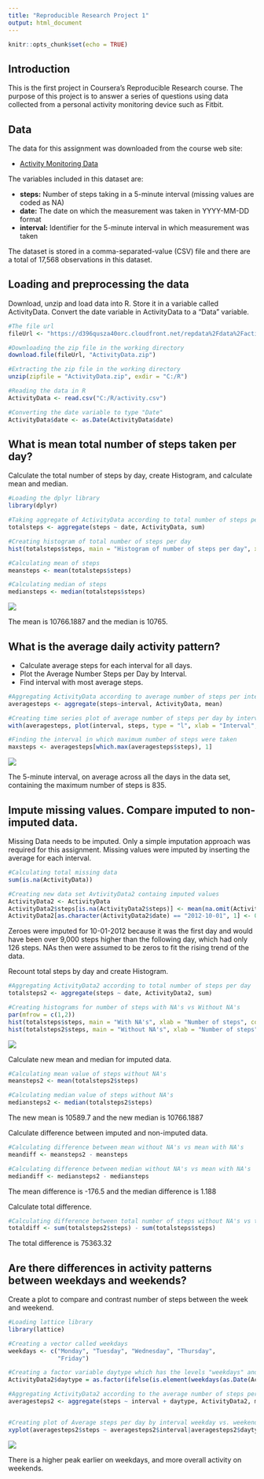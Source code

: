```yaml
---
title: "Reproducible Research Project 1"
output: html_document
---
```


```r
knitr::opts_chunk$set(echo = TRUE)
```

## Introduction

This is the first project in Coursera's Reproducible Research course. The purpose of this project is to answer a series of questions using data collected from a personal activity monitoring device such as Fitbit.

## Data

The data for this assignment was downloaded from the course web site:

* [Activity Monitoring Data](https://d396qusza40orc.cloudfront.net/repdata%2Fdata%2Factivity.zip)

The variables included in this dataset are:

* **steps:** Number of steps taking in a 5-minute interval (missing values are coded as NA)
* **date:** The date on which the measurement was taken in YYYY-MM-DD format
* **interval:** Identifier for the 5-minute interval in which measurement was taken

The dataset is stored in a comma-separated-value (CSV) file and there are a total of 17,568 observations in this dataset.

## Loading and preprocessing the data
Download, unzip and load data into R. Store it in a variable called ActivityData. Convert the date variable in ActivityData to a "Data" variable.

```r
#The file url
fileUrl <- "https://d396qusza40orc.cloudfront.net/repdata%2Fdata%2Factivity.zip"

#Downloading the zip file in the working directory
download.file(fileUrl, "ActivityData.zip")

#Extracting the zip file in the working directory 
unzip(zipfile = "ActivityData.zip", exdir = "C:/R")

#Reading the data in R
ActivityData <- read.csv("C:/R/activity.csv")

#Converting the date variable to type "Date"
ActivityData$date <- as.Date(ActivityData$date)
```

## What is mean total number of steps taken per day?

Calculate the total number of steps by day, create Histogram, and calculate mean
and median.

```r
#Loading the dplyr library
library(dplyr)

#Taking aggregate of ActivityData according to total number of steps per day
totalsteps <- aggregate(steps ~ date, ActivityData, sum)

#Creating histogram of total number of steps per day
hist(totalsteps$steps, main = "Histogram of number of steps per day", xlab = "Number of steps", col = "red")

#Calculating mean of steps
meansteps <- mean(totalsteps$steps)

#Calculating median of steps
mediansteps <- median(totalsteps$steps)
```

![](C:\R\figure1.png)



The mean is 10766.1887 and the median is 10765.

## What is the average daily activity pattern?

* Calculate average steps for each interval for all days.
* Plot the Average Number Steps per Day by Interval.
* Find interval with most average steps.

```r
#Aggregating ActivityData according to average number of steps per interval
averagesteps <- aggregate(steps~interval, ActivityData, mean)

#Creating time series plot of average number of steps per day by interval
with(averagesteps, plot(interval, steps, type = "l", xlab = "Interval", ylab = "Number of steps", main = "Average number of steps per day by interval" ))

#Finding the interval in which maximum number of steps were taken
maxsteps <- averagesteps[which.max(averagesteps$steps), 1]
```

![](C:/R/figure2.png)

The 5-minute interval, on average across all the days in the data set, containing the maximum number of steps is 835.

## Impute missing values. Compare imputed to non-imputed data.

Missing Data needs to be imputed. Only a simple imputation approach was required for this assignment. Missing values were imputed by inserting the average for each interval.

```r
#Calculating total missing data
sum(is.na(ActivityData))

#Creating new data set AvtivityData2 containg imputed values
ActivityData2 <- ActivityData
ActivityData2$steps[is.na(ActivityData2$steps)] <- mean(na.omit(ActivityData$steps))
ActivityData2[as.character(ActivityData2$date) == "2012-10-01", 1] <- 0
```

Zeroes were imputed for 10-01-2012 because it was the first day and would have been over 9,000 steps higher than the following day, which had only 126 steps. NAs then were assumed to be zeros to fit the rising trend of the data.

Recount total steps by day and create Histogram.

```r
#Aggregating ActivityData2 according to total number of steps per day
totalsteps2 <- aggregate(steps ~ date, ActivityData2, sum)

#Creating histograms for number of steps with NA's vs Without NA's
par(mfrow = c(1,2))
hist(totalsteps$steps, main = "With NA's", xlab = "Number of steps", col = "red", ylim = c(0,35))
hist(totalsteps2$steps, main = "Without NA's", xlab = "Number of steps", col = "green")
```


![](C:/R/figure3.png)

Calculate new mean and median for imputed data.

```r
#Calculating mean value of steps without NA's
meansteps2 <- mean(totalsteps2$steps)

#Calculating median value of steps without NA's
mediansteps2 <- median(totalsteps2$steps)
```

The new mean is 10589.7 and the new median is 10766.1887

Calculate difference between imputed and non-imputed data.

```r
#Calculating difference between mean without NA's vs mean with NA's
meandiff <- meansteps2 - meansteps 

#Calculating difference between median without NA's vs mean with NA's
mediandiff <- mediansteps2 - mediansteps
```

The mean difference is -176.5 and the median difference is 1.188

Calculate total difference.

```r
#Calculating difference between total number of steps without NA's vs total number of steps with NA's
totaldiff <- sum(totalsteps2$steps) - sum(totalsteps$steps)
```

The total difference is 75363.32

## Are there differences in activity patterns between weekdays and weekends?

Create a plot to compare and contrast number of steps between the week and weekend.

```r

#Loading lattice library
library(lattice)

#Creating a vector called weekdays 
weekdays <- c("Monday", "Tuesday", "Wednesday", "Thursday", 
              "Friday")

#Creating a factor variable daytype which has the levels "weekdays" and "weekends"
ActivityData2$daytype = as.factor(ifelse(is.element(weekdays(as.Date(ActivityData2$date)),weekdays), "Weekday", "Weekend"))

#Aggregating ActivityData2 according to the average number of steps per interval and daytype 
averagesteps2 <- aggregate(steps ~ interval + daytype, ActivityData2, mean)


#Creating plot of Average steps per day by interval weekday vs. weekend
xyplot(averagesteps2$steps ~ averagesteps2$interval|averagesteps2$daytype, main = "Average steps per day by interval", xlab = "Interval", ylab = "Steps", type = "l")
```

![](C:/R/figure4.png)

There is a higher peak earlier on weekdays, and more overall activity on weekends.